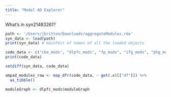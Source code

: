 ```yaml
---
title: "Model AD Explorer"
---
```


What's in syn21483261?

```r
path <- '/Users/jbritton/Downloads/aggregateModules.rda'
syn_data <- load(path)
print(syn_data) # mainfest of names of all the loaded objects

code_data <- c("cbe_mods", "dlpfc_mods", "fp_mods", "ifg_mods", "phg_mods", "stg_mods", "tcx_mods")
print(code_data)

setdiff(syn_data, code_data)
```



```r
ampad_modules_raw <- map_dfr(code_data, ~ get(.x)[["df"]]) %>%
  as_tibble()
```

```r
moduleGraph <- dlpfc_mods$moduleGraph

```